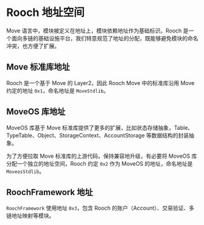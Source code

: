 # Rooch 地址空间

Move 语言中，模块被定义在地址上，模块依赖地址作为基础标识。Rooch 是一个面向多链的基础设施平台，我们特意规范了地址的分配，既能够避免模块的命名冲突，也方便了扩展。

## Move 标准库地址

Rooch 是一个基于 Move 的 Layer2，因此 Rooch Move 中的标准库沿用 Move 约定的地址 `0x1`，命名地址是 `MoveStdlib`。

## MoveOS 库地址

MoveOS 库基于 Move 标准库提供了更多的扩展，比如状态存储抽象，Table、TypeTable、Object、StorageContext、AccountStorage 等数据结构的封装抽象。

为了方便拉取 Move 标准库的上游代码，保持兼容地升级，有必要将 MoveOS 库分配一个独立的地址空间，Rooch 约定 `0x2` 作为 MoveOS 的地址，命名地址是 `MoveosStdlib`。

## RoochFramework 地址

`RoochFramework` 使用地址 `0x3`，包含 Rooch 的账户（Account）、交易验证、多链地址映射等模块。
